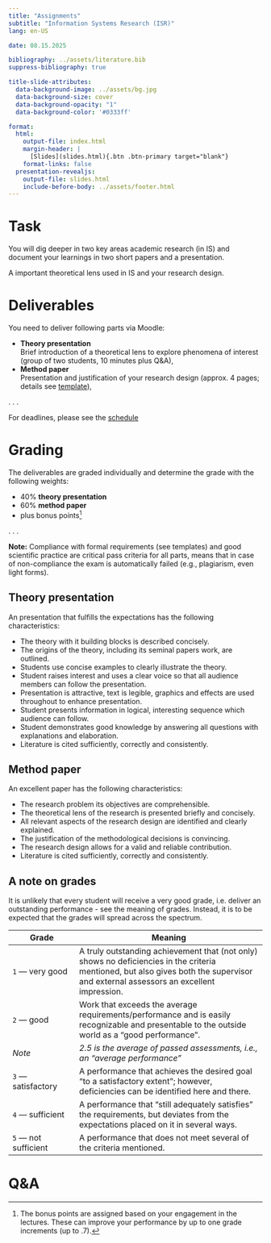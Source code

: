 ```yaml
---
title: "Assignments"  
subtitle: "Information Systems Research (ISR)"
lang: en-US

date: 08.15.2025

bibliography: ../assets/literature.bib
suppress-bibliography: true

title-slide-attributes:
  data-background-image: ../assets/bg.jpg
  data-background-size: cover
  data-background-opacity: "1"
  data-background-color: '#0333ff'

format: 
  html:
    output-file: index.html
    margin-header: | 
      [Slides](slides.html){.btn .btn-primary target="blank"}
    format-links: false   
  presentation-revealjs:
    output-file: slides.html 
    include-before-body: ../assets/footer.html  
---
```



# Task

You will dig deeper in two key areas academic research (in IS) and document your learnings in two short papers and a presentation.

:::html-hidden
:::large
[A important theoretical lens used in IS]{.fragment .fade-in-then-semi-out}
[and your research design.]{.fragment .fade-in-then-semi-out}
:::
:::

# Deliverables

You need to deliver following parts via Moodle:

:::{.incremental}
- __Theory presentation__\
  Brief introduction of a theoretical lens to explore phenomena of interest (group of two students, 10 minutes plus Q&A),
- __Method paper__\
  Presentation and justification of your research design (approx. 4 pages; details see [template](assets/ISR_Method-Paper_Template.docx)),
:::

. . .

For deadlines, please see the [schedule](../admin/#schedule)

# Grading

The deliverables are graded individually and determine the grade with the following weights:

:::medium
:::{.incremental}
- 40% __theory presentation__
- 60% __method paper__ 
- plus bonus points[^bonus]
:::
:::

. . .

__Note:__ Compliance with formal requirements (see templates) and good scientific practice are critical pass criteria for all parts, means that in case of non-compliance the exam is automatically failed (e.g., plagiarism, even light forms).

[^bonus]: The bonus points are assigned based on your engagement in the lectures. These can improve your performance by up to one grade increments (up to .7).

## Theory presentation

An presentation that fulfills the expectations has the following characteristics:

:::incremental
- The theory with it building blocks is described concisely.
- The origins of the theory, including its seminal papers work, are outlined.
- Students use concise examples to clearly illustrate the theory.
- Student raises interest and uses a clear voice so that all audience members can follow the presentation.
- Presentation is attractive, text is legible, graphics and effects are used throughout to enhance presentation.
- Student presents information in logical, interesting sequence which audience can follow.
- Student demonstrates good knowledge by answering all questions with explanations and elaboration.
- Literature is cited sufficiently, correctly and consistently.
:::

## Method paper

An excellent paper has the following characteristics:

:::incremental
- The research problem its objectives are comprehensible.
- The theoretical lens of the research is presented briefly and concisely.
- All relevant aspects of the research design are identified and clearly explained.
- The justification of the methodological decisions is convincing.
- The research design allows for a valid and reliable contribution.
- Literature is cited sufficiently, correctly and consistently.
:::

## A note on grades

:::notes
It is unlikely that every student will receive a very good grade, i.e. deliver an outstanding performance - see the meaning of grades.  Instead, it is to be expected that the grades will spread across the spectrum. 
:::

| Grade                    | Meaning
| ------------------------ | -------------------------------------------------------------------- |
| `1` — very   good            | [A   truly outstanding achievement that (not only) shows no deficiencies in the criteria mentioned, but also gives both the supervisor and external assessors an excellent   impression.]{.fragment} |
| `2` — good                   | [Work   that exceeds the average requirements/performance and is easily recognizable   and presentable to the outside world as a “good performance”.]{.fragment}                                              |
| *Note*                   | *2.5   is the average of passed assessments, i.e., an “average   performance”*                                                                                             |
| `3` — satisfactory           | [A   performance that achieves the desired goal "to a satisfactory   extent";       however, deficiencies can be identified here and there. ]{.fragment}                                                      |
| `4` — sufficient             | [A   performance that “still adequately satisfies” the requirements,       but deviates from the expectations placed on it in several ways.  ]{.fragment}                                                     |
| `5` — not   sufficient      | [A   performance that does not meet several of the criteria mentioned.]{.fragment}     

# Q&A {.html-hidden .unlisted .vertical-center  background-color="#0333ff" background-image="../assets/bg.jpg" .headline-only}